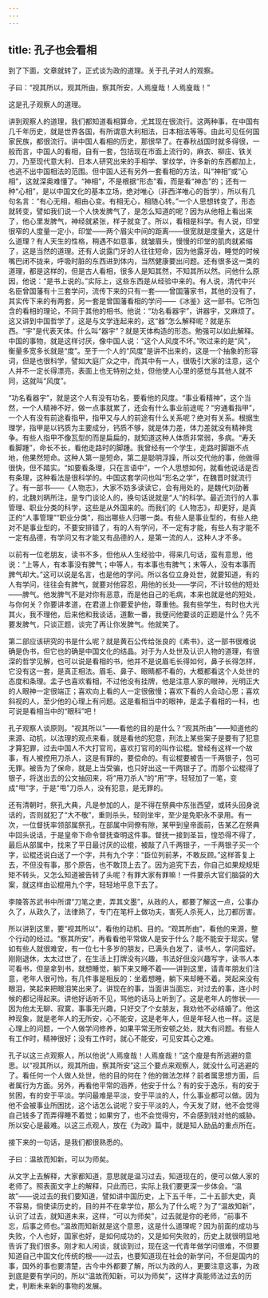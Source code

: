 ```yaml
---
---
---
```

title: 孔子也会看相
---




到了下面，文章就转了，正式谈为政的道理。关于孔子对人的观察。

子曰：“视其所以，观其所由，察其所安，人焉廋哉！人焉廋哉！”

这是孔子观察人的道理。

讲到观察人的道理，我们都知道看相算命，尤其现在很流行。这两种事，在中国有几千年历史，就是世界各国，有所谓意大利相法，日本相法等等。由此可见任何国家民族，都很流行。讲中国人看相的历史，那很早了。在春秋战国时就多得很，一般而言，中国人的看相，自有一套，包括现在市面上流行的，麻衣、柳庄、铁关刀，乃至现代意大利、日本人研究出来的手相学、掌纹学，许多新的东西都加上，也逃不出中国相法的范围。但中国人还有另外一套看相的方法，叫“神相”或“心相”，这就深奥难懂了。“神相”，不是根据“形态”看，而是看“神态”的；还有一种“心相”，是以中国文化的基本立场，绝对唯心（非西洋唯心的哲学），所以有几句名言：“有心无相，相由心变。有相无心，相随心转。”一个人思想转变了，形态就转变，譬如我们说一个人快发脾气了，是怎么知道的呢？因为从他相上看出来了，他心里发脾气，神经就紧张，样子就变了。所以，看相是科学。有人说，印堂很窄的人度量一定小，印堂——两个眉尖中间的距离——很宽就是度量大，这是什么道理？有人天生的性格，稍遇不如意事，就皱眉头，慢慢的印堂的肌肉就紧缩了，这是当然的道理。还有人说露门牙的人往往短命，因为他露牙齿，睡觉的时候嘴巴闭不拢来，呼吸时脏的东西进到体内，当然健康要出问题。还有很多这一类的道理，都是这样的，但是古人看相，很多人是知其然，不知其所以然。问他什么原因，他说：“是书上说的。”实际上，这些东西是从经验中来的。有人说，清代中兴名臣曾国藩有十三套学问，流传下来的只有一套——曾国藩家书，其他的没有了，其实传下来的有两套，另一套是曾国藩看相的学问——《冰鉴》这一部书。它所包含的看相的理论，不同于其他的相书。他说：“功名看器宇”，讲器宇，又麻烦了。这又讲到中国哲学了，这是与文学连起来的，这“器”怎么解释呢？就是东西。“宇”是代表天体。什么叫“器宇”？就是天体构造的形态。勉强可以如此解释。中国的事物，就是这样讨厌，像中国人说：“这个人风度不坏。”吹过来的是“风”，衡量多宽多长就是“度”。至于一个人的“风度”是讲不出来的，这是一个抽象的形容词，但是也很科学，譬如大庭广众之中，而其中有一人，很吸引大家的注意，这个人并不一定长得漂亮，表面上也无特别之处，但他使人心里的感觉与其他人就不同，这就叫“风度”。

“功名看器宇”，就是这个人有没有功名，要看他的风度。“事业看精神”，这个当然，一个人精神不好，做一点事就累了，还会有什么事业前途呢？“穷通看指甲”，一个人有没有前途看指甲，指甲又与人的前途有什么关系呢？绝对有关系。根据生理学，指甲是以钙质为主要成分，钙质不够，就是体力差，体力差就没有精神竞争。有些人指甲不像瓦型的而是扁扁的，就知道这种人体质非常弱，多病。“寿夭看脚踵”，命长不长，看他走路时的脚踵。我曾经有一个学生，走路时脚跟不点地，他果然短命。这种人第一是短命，第二是聪明浮躁，所以交代他的事，他做得很快，但不踏实。“如要看条理，只在言语中”，一个人思想如何，就看他说话是否有条理，这种看法是很科学的。中国这套学问也叫“形名之学”，在魏晋时就流行了。有一部书——《人物志》，大家不妨多读读它，会有用处的，是魏代刘劭著的，北魏刘昞所注，是专门谈论人的，换句话说就是“人”的科学。最近流行的人事管理、职业分类的科学，这些是从外国来的。而我们的《人物志》，却更好，是真正的“人事管理”“职业分类”，指出哪些人归哪一类。有些人是事业型的，有些人绝对不是事业型的，不要安排错了，有的人有学问，不一定有才能，有些人有才能不一定有品德，有学问又有才能又有品德的人，是第一流的人，这种人才不多。

以前有一位老朋友，读书不多，但他从人生经验中，得来几句话，蛮有意思，他说：“上等人，有本事没有脾气；中等人，有本事也有脾气；末等人，没有本事而脾气却大。”这可以说是名言，也是他的学问。所以各位立身处世，就要知道，有的人有学问，往往会有脾气，就要对他容忍，用他的长处——学问，不计较他的短处——脾气。他发脾气不是对你有恶意，而是他自己的毛病，本来也就是他的短处，与你何关？你要讲孝道，在君道上你要爱护他，尊重他。我有些学生，有时也大光其火，我不理他，后来他和我谈话，道歉一番，我便问他要谈的正题是什么？先不要发脾气，只谈正题，谈完了再让你发脾气。他就笑了。

第二部应该研究的书是什么呢？就是黄石公传给张良的《素书》，这一部书很难说确是伪书，但它也的确是中国文化的结晶。对于为人处世及认识人物的道理，有很深的哲学见解，也可以说是看相的书，他并不是说眉毛长得如何，鼻子长得怎样，它没有这一套，是真正相法。眉毛、鼻子、眼睛都不看的，大概都看这个人处世的态度和条理。孟子也喜欢看相，不过他没有挂牌，他是注意人家的眼神，光明正大的人眼神一定很端正；喜欢向上看的人一定很傲慢；喜欢下看的人会动心思；喜欢斜视的人，至少他的心理上有问题。这是看相当中的眼神，是孟子看相的一科，也可说是看相当中的“眼科”吧！

孔子观察人谈原则。“视其所以”——看他的目的是什么？“观其所由”——知道他的来源、动机，以法理的观点来看，就是看他的犯意，刑法上某些案子是要有了犯意才算犯罪，过去中国人不大打官司，喜欢打官司的叫作讼棍。曾经有这样一个故事，有人被控用刀杀人，这是有罪的，要偿命的。有讼棍要被告一千两银子，包可无罪。被告为了保命，就是上当受骗，也只好出这一千两银子了。而那个讼棍得了银子，将送出去的公文抽回来，将“用刀杀人”的“用”字，轻轻加了一笔，变成“甩”字，于是“甩”刀杀人，没有犯意，是无罪的。

还有清朝时，祭孔大典，凡是参加的人，是不得在祭典中东张西望，或转头回身说话的，否则就犯了“大不敬”，重则杀头，轻则坐牢，至少是免职永不录用。有一次，一位督抚率领部属祭孔，在部属中同僚有隙，某甲到皇帝面前，告某乙在祭典中回头说话，于是皇帝下命令督抚查明这件事。督抚一接到圣旨，惶恐得不得了，最后从部属中，找来了平日最讨厌的讼棍，被敲了八千两银子，一千两银子买一个字，讼棍还说白送了一个字，共有九个字：“臣位列前茅，不敢反顾。”这样答复上去，不但没有事，那个原告，也不敢顶上去了。因为追究下去，你自己如果规规矩矩不转头，又怎么知道被告转了头呢？有罪大家有罪嘛！一件要杀大官们脑袋的大案，就这样由讼棍用九个字，轻轻地平息下去了。

李陵答苏武书中所谓“刀笔之吏，弄其文墨”，从政的人，都要了解这一点，公事办久了，从政久了，法律熟了，专门在笔杆上做功夫，害死人杀死人，比刀都厉害。

所以讲到这里，要“视其所以”，看他的动机、目的。“观其所由”，看他的来源，整个行动的经过。“察其所安”，再看看他平常做人是安于什么？能不能安于现实。譬如有些人就很难安，有一位七十多岁的朋友，已满头白发了，读书人，学问蛮好。刚刚退休，太太过世了，在生活上打牌没有兴趣，书法好但没兴趣写字，读书人本可看书，但是拿到书，就想睡觉，躺下来又睡不着——讲到这里，请青年朋友们注意，老年人很可怜，有几件事是相反的：坐着想睡，躺下来却睡不着。哭起来没有眼泪，笑起来把眼泪笑出来了。讲现在的事，当面讲当面忘，对过去的事，连小时候的都记得起来。讲他好话听不见，骂他的话马上听到了。这是老年人的惨状——因为他太无聊、寂寞，事事无兴趣，只好交了个女朋友，我劝他不必结婚了。他这种现象，就是老年人的无所安，心不能安，这是老年人，但是年轻人也一样。这是心理上的问题，一个人做学问修养，如果平常无所安顿之处，就大有问题。有些人有工作时，精神很好；没有工作时，就心不能安，可见安其心之难。

孔子以这三点观察人，所以他说“人焉廋哉！人焉廋哉！”这个廋是有所逃避的意思。以“视其所以，观其所由，察其所安”这三个要点来观察人，就没什么可逃避的了。看任何一个人做人处世，他的目的何在？他的做法怎样？前者属思想方面，后者属行为方面。另外，再看他平常的涵养，他安于什么？有的安于逸乐，有的安于贫困，有的安于平淡。学问最难是平淡，安于平淡的人，什么事业都可以做。因为他不会被事业所困扰，这个话怎么说呢？安于平淡的人，今天发了财，他不会觉得自己钱多了而弄得睡不着觉；如果穷了，也不会觉得穷，不会感到钱对他的威胁。所以安心是最难。以这三点观人，放在《为政》篇中，就是知人励品的重点所在。

接下来的一句话，是我们都很熟悉的。

子曰：温故而知新，可以为师矣。

从文字上去解释，大家都知道，意思就是温习过去，知道现在的，便可以做人家的老师了。照表面文字上的解释，只此而已，实际上我们要更深一步体会。“温故”——说过去的我们要知道，譬如讲中国历史，上下五千年，二十五部大史，真不容易，倘使读历史的，目的并不在拿学位，那么为了什么呢？为了“温故知新”，认识了过去，就知道未来，这样，“可以为师矣”，过去就是你的老师，“前事不忘，后事之师也。”温故而知新就是这个意思，这是什么道理呢？因为前面的成功与失败，个人也好，国家也好，是如何成功的，又是如何失败的，历史上就很明显地告诉了我们很多。刚才和人闲谈，就谈到过，现在这一代青年做学问很难，不但要知道自己中国文化传统的根——过去，也要知道现在社会的新学问，不但是国内的事，国外的事也要清楚，古今中外都要了解，所以为政的人，更要注意这事，为政到底是要有学问的，所以“温故而知新，可以为师矣”，这样才真能师法过去的历史，判断未来新的事物的发展。